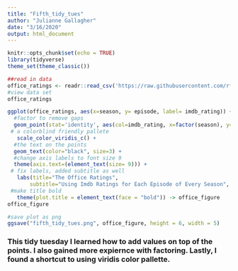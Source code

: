 ```yaml
---
title: "Fifth_tidy_tues"
author: "Julianne Gallagher"
date: "3/16/2020"
output: html_document
---
```


```r
knitr::opts_chunk$set(echo = TRUE)
library(tidyverse)
theme_set(theme_classic())
```


```r
##read in data
office_ratings <- readr::read_csv('https://raw.githubusercontent.com/rfordatascience/tidytuesday/master/data/2020/2020-03-17/office_ratings.csv')
#view data set 
office_ratings
```

```r
ggplot(office_ratings, aes(x=season, y= episode, label= imdb_rating)) + 
  #factor to remove gaps
  geom_point(stat='identity', aes(col=imdb_rating, x=factor(season), y=factor(episode)), size=6) + 
 # a colorblind friendly pallete
   scale_color_viridis_c() +
  #the text on the points
  geom_text(color="black", size=3) +
  #change axis labels to font size 9 
  theme(axis.text=(element_text(size= 9))) +
 # fix labels, added subtitle as well
   labs(title="The Office Ratings", 
       subtitle="Using Imdb Ratings for Each Episode of Every Season", x= "Season", y= "Episode", color= "Imdb Rating") + 
 #make title bold
   theme(plot.title = element_text(face = "bold")) -> office_figure
office_figure

#save plot as png
ggsave("fifth_tidy_tues.png", office_figure, height = 6, width = 5)

```

### This tidy tuesday I learned how to add values on top of the points. I also gained more expiernce with factoring. Lastly, I found a shortcut to using viridis color pallette. 


